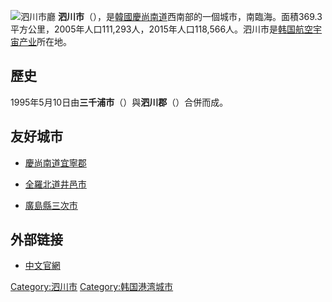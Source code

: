{{Infobox Settlement
| name                    = 泗川市
| settlement_type         = [[韩国行政区划|自治市]]
| translit_lang1          = [[韓語|韓語]]
| translit_lang1_type1    = [[韓字|韓字]]
| translit_lang1_info1    = 사천시
| translit_lang1_type2    = [[韓文漢字|韓文漢字]]
| translit_lang1_info2    = 泗川市
| translit_lang1_type3    = {{nowrap|[[文化观光部2000年式|文化观光部2000年式]]}}
| translit_lang1_info3    = Sacheon-si
| translit_lang1_type4    = {{nowrap|[[馬科恩-賴肖爾表記法|馬科恩-賴肖爾表記法]]}}
| translit_lang1_info4    = Sach'ŏn-si
| image                   = 사천선진리성.jpg
| image_caption           = 泗川船津里城
| image_flag              = Flag of Sacheon.svg
| image_map               = South Gyeongsang-Sacheon.svg
| map_caption             = 泗川市在韓國及慶尚南道的位置
| subdivision_type        = 國家
| subdivision_name        = {{ROK}}
| subdivision_type1       = [[朝鮮地區|地區]]
| subdivision_name1       = [[嶺南地方|嶺南地方]]
| subdivision_type2       = 省份
| subdivision_name2       = [[慶尚南道|慶尚南道]]
| parts_type              = 行政區劃
| parts                   = 1邑、7[[面_(行政區劃)|面]]、6[[行政洞|行政洞]]、27[[法定洞|法定洞]]
| area_total_km2          = 398.25
| population_total        = 109,953
| population_density_km2  = auto
| population_as_of        = 2021年
| population_blank1_title = 方言
| population_blank1       = [[慶尚方言|慶尚方言]]
| governing_body          = 泗川市政府
| leader_title            = 市長
| leader_name             = 홍민희
| leader_party            = 代理
| leader_title1           = 國會議員
| leader_name1            = [[河榮帝|河榮帝]] （{{PPP}}）
| blank_name              = 市樹
| blank_info              = [[銀杏|銀杏]]
| blank1_name             = 市花
| blank1_info             = [[大字杜鵑|大字杜鵑]]
| blank2_name             = 市鳥
| blank2_info             = [[海鷗|海鷗]]
| website                 = [https://www.sacheon.go.kr/intro/01613/03928.web 泗川市官網]
}}
[[File:Sacheon_City_Hall.JPG|泗川市廳]]
'''泗川市'''（{{kor|諺=사천시|漢=泗川市|羅=Sacheon si|f=y}}），是[[韓國|韓國]][[慶尚南道|慶尚南道]]西南部的一個城市，南臨海。面積369.3平方公里，2005年人口111,293人，2015年人口118,566人。泗川市是[[韩国航空宇宙产业|韩国航空宇宙产业]]所在地。

==歷史==
1995年5月10日由'''三千浦市'''（{{lang|ko|삼천포시}}）與'''泗川郡'''（{{lang|ko|사천군}}）合併而成。

== 友好城市 ==
* {{KOR}}[[慶尚南道|慶尚南道]][[宜寧郡|宜寧郡]] 
* {{KOR}}[[全羅北道|全羅北道]][[井邑市|井邑市]]
* {{JAP}}[[廣島縣|廣島縣]][[三次市|三次市]]

==外部链接==
* [http://chinese.sacheon.go.kr/main/ 中文官網] {{Wayback|url=http://chinese.sacheon.go.kr/main/ |date=20160422120532 }}

{{慶尚南道行政區劃}}

{{DEFAULTSORT:Sacheon-si}}
[[Category:泗川市|Category:泗川市]]
[[Category:韩国港湾城市|Category:韩国港湾城市]]